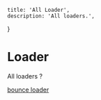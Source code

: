     title: 'All Loader',
    description: 'All loaders.',
}


# Loader

All loaders ?

[bounce loader](/components/loaders/bounce)
<BackButton  />